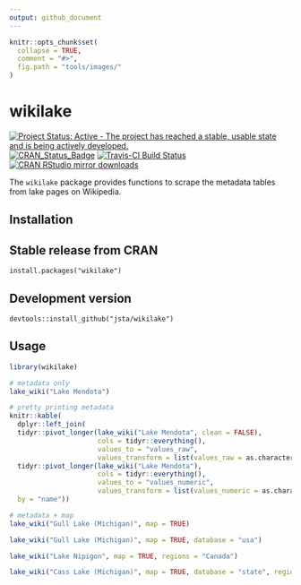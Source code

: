 ```yaml
---
output: github_document
---
```


<!-- README.md is generated from README.Rmd. Please edit that file -->

```r
knitr::opts_chunk$set(
  collapse = TRUE,
  comment = "#>",
  fig.path = "tools/images/"
)
```

# wikilake

[![Project Status: Active - The project has reached a stable, usable state and is being actively developed.](http://www.repostatus.org/badges/latest/active.svg)](http://www.repostatus.org/#active)
[![CRAN_Status_Badge](http://www.r-pkg.org/badges/version/wikilake)](https://cran.r-project.org/package=wikilake)
[![Travis-CI Build Status](https://travis-ci.org/jsta/wikilake.svg?branch=master)](https://travis-ci.org/jsta/wikilake)
[![CRAN RStudio mirror downloads](http://cranlogs.r-pkg.org/badges/wikilake)](https://CRAN.R-project.org/package=wikilake)

The `wikilake` package provides functions to scrape the metadata tables from lake pages on Wikipedia.

## Installation

## Stable release from CRAN
`install.packages("wikilake")`

## Development version
`devtools::install_github("jsta/wikilake")`

## Usage

```r
library(wikilake)
```

```r
# metadata only
lake_wiki("Lake Mendota")

# pretty printing metadata
knitr::kable(
  dplyr::left_join( 
  tidyr::pivot_longer(lake_wiki("Lake Mendota", clean = FALSE), 
                      cols = tidyr::everything(),
                      values_to = "values_raw",
                      values_transform = list(values_raw = as.character)),
  tidyr::pivot_longer(lake_wiki("Lake Mendota"), 
                      cols = tidyr::everything(),
                      values_to = "values_numeric",
                      values_transform = list(values_numeric = as.character)),
  by = "name"))
```

```r
# metadata + map
lake_wiki("Gull Lake (Michigan)", map = TRUE)
```

```r
lake_wiki("Gull Lake (Michigan)", map = TRUE, database = "usa")
```

```r
lake_wiki("Lake Nipigon", map = TRUE, regions = "Canada")
```

```r
lake_wiki("Cass Lake (Michigan)", map = TRUE, database = "state", regions = "Michigan")
```
